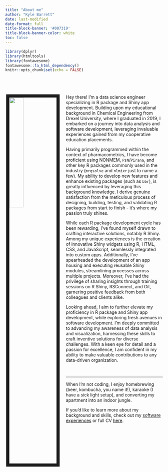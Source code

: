```yaml
---
title: "About me"
author: "Kyle Barrett"
date: last-modified
date-format: full
title-block-banner: '#007319'
title-block-banner-color: white
toc: false
---
```


```r
library(dplyr)
library(htmltools)
library(fontawesome)
fontawesome::fa_html_dependency()
knitr::opts_chunk$set(echo = FALSE)
```

<br>

# <img src="www/assets/FB_profile.jpg" align="right" style="width:30%; margin-right: 20px; border:10px solid; float:left;"/>


Hey there! I'm a data science engineer specializing in R package and Shiny app development. Building upon my educational background in Chemical Engineering from Drexel University, where I graduated in 2019, I embarked on a journey into data analysis and software development, leveraging invaluable experiences gained from my cooperative education placements.

Having primarily programmed within the context of pharmacometrics, I have become proficient using NONMEM, `PsN`/`Pirana`, and other key R packages commonly used in the industry (`mrgsolve` and `nlmixr` just to name a few). My ability to develop new features and enhance existing packages (such as `bbr`), is greatly influenced by leveraging this background knowledge. I derive genuine satisfaction from the meticulous process of designing, building, testing, and validating R packages from start to finish - it's where my passion truly shines.

While each R package development cycle has been rewarding, I've found myself drawn to crafting interactive solutions, notably R Shiny. Among my unique experiences is the creation of innovative Shiny widgets using R, HTML, CSS, and JavaScript, seamlessly integrated into custom apps. Additionally, I've spearheaded the development of an app housing and executing reusable Shiny modules, streamlining processes across multiple projects. Moreover, I've had the privilege of sharing insights through training sessions on R Shiny, RSConnect, and Git, garnering positive feedback from both colleagues and clients alike.

Looking ahead, I aim to further elevate my proficiency in R package and Shiny app development, while exploring fresh avenues in software development. I'm deeply committed to advancing my awareness of data analysis and visualization, harnessing these skills to craft inventive solutions for diverse challenges. With a keen eye for detail and a passion for excellence, I am confident in my ability to make valuable contributions to any data-driven organization.

<br>
<hr>

When I'm not coding, I enjoy homebrewing (beer, kombucha, you name it!), karaoke (I have a sick light setup), and converting my apartment into an indoor jungle.

If you'd like to learn more about my background and skills, check out my <a href="software.html">software experiences</a> or full CV [here](files/Resume_new.pdf).
